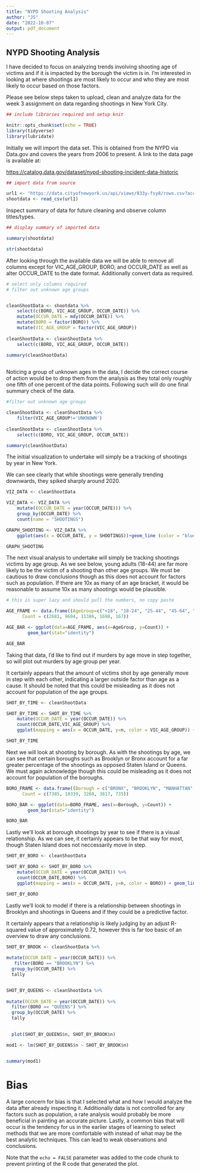 ---
title: "NYPD Shooting Analysis"
author: "JS"
date: "2022-10-07"
output: pdf_document
---

## NYPD Shooting Analysis

I have decided to focus on analyzing trends involving shooting age of victims and if it is impacted by the borough the victim is in. I'm interested in looking at where shootings are most likely to occur and who they are most likely to occur based on those factors.

Please see below steps taken to upload, clean and analyze data for the week 3 assignment on data regarding shootings in New York City.

```{r setup, include=TRUE, warning=FALSE, message=FALSE}

## include libraries required and setup knit

knitr::opts_chunk$set(echo = TRUE)
library(tidyverse)
library(lubridate)
```

Initially we will import the data set. This is obtained from the NYPD via Data.gov and covers the years from 2006 to present. A link to the data page is available at:

<https://catalog.data.gov/dataset/nypd-shooting-incident-data-historic>

```{r import}

## import data from source

url1 <- "https://data.cityofnewyork.us/api/views/833y-fsy8/rows.csv?accessType=DOWNLOAD"
shootdata <- read_csv(url1)

```

Inspect summary of data for future cleaning and observe column titles/types.

```{r summary, echo=TRUE}

## display summary of imported data

summary(shootdata)

str(shootdata)

```

After looking through the available data we will be able to remove all columns except for VIC_AGE_GROUP, BORO, and OCCUR_DATE as well as alter OCCUR_DATE to the date format. Additionally convert data as required.

```{r convertdate}
# select only columns required
# filter out unknown age groups


cleanShootData <- shootdata %>%
    select(c(BORO, VIC_AGE_GROUP, OCCUR_DATE)) %>%
    mutate(OCCUR_DATE = mdy(OCCUR_DATE)) %>%
    mutate(BORO = factor(BORO)) %>%
    mutate(VIC_AGE_GROUP = factor(VIC_AGE_GROUP))
    
cleanShootData <- cleanShootData %>%
    select(c(BORO, VIC_AGE_GROUP, OCCUR_DATE))

summary(cleanShootData)
    
```

Noticing a group of unknown ages in the data, I decide the correct course of action would be to drop them from the analysis as they total only roughly one fifth of one percent of the data points. Following such will do one final summary check of the data.

```{r remove unknown}
#filter out unknown age groups

cleanShootData <- cleanShootData %>%
    filter(VIC_AGE_GROUP!='UNKNOWN')
    
cleanShootData <- cleanShootData %>%
    select(c(BORO, VIC_AGE_GROUP, OCCUR_DATE))

summary(cleanShootData)

```

The initial visualization to undertake will simply be a tracking of shootings by year in New York. 

We can see clearly that while shootings were generally trending downwards, they spiked sharply around 2020. 

```{r graphbyyear}
VIZ_DATA <- cleanShootData

VIZ_DATA <- VIZ_DATA %>%
    mutate((OCCUR_DATE = year(OCCUR_DATE))) %>%
    group_by(OCCUR_DATE) %>%
    count(name = "SHOOTINGS")

GRAPH_SHOOTING <- VIZ_DATA %>%
    ggplot(aes(x = OCCUR_DATE, y = SHOOTINGS))+geom_line (color = "blue")

GRAPH_SHOOTING
```


The next visual analysis to undertake will simply be tracking shootings victims by age group. As we see below, young adults (18-44) are far more likely to be the victim of a shooting  than other age groups. We must be cautious to draw conclusions though as this does not account for factors such as population. If there are 10x as many of an age bracket, it would be reasonable to assume 10x as many shootings would be plausible. 

```{r}
# this is super lazy and should pull the numbers, no copy paste

AGE_FRAME <- data.frame((AgeGroup=c("<18", "18-24", "25-44", "45-64", "65+")),
      Count = c(2681, 9604, 11386, 1698, 167))

AGE_BAR <- ggplot(data=AGE_FRAME, aes(x=AgeGroup, y=Count)) + 
        geom_bar(stat="identity")

AGE_BAR
```


Taking that data, I'd like to find out if murders by age move in step together, so will plot out murders by age group per year. 

It certainly appears that the amount of victims shot by age generally move in step with each other, indicating a larger outside factor than age as a cause. It should be noted that this could be misleading as it does not account for population of the age groups.  


```{r plotbyborough}
SHOT_BY_TIME <- cleanShootData

SHOT_BY_TIME <- SHOT_BY_TIME %>%
    mutate(OCCUR_DATE = year(OCCUR_DATE)) %>%
    count(OCCUR_DATE,VIC_AGE_GROUP) %>%
    ggplot(mapping = aes(x = OCCUR_DATE, y=n, color = VIC_AGE_GROUP)) + geom_line()

SHOT_BY_TIME
```

Next we will look at shooting by borough. As with the shootings by age, we can see that certain boroughs such as Brooklyn or Bronx account for a far greater percentage of the shootings as opposed Staten Island or Queens. We must again acknowledge though this could be misleading as it does not account for population of the boroughs. 


```{r barplot borough}

BORO_FRAME <- data.frame((Borough = c("BRONX", "BROOKLYN", "MANHATTAN", "QUEENS", "STATEN ISLAND")),
      Count = c(7385, 10339, 3260, 3817, 735))

BORO_BAR <- ggplot(data=BORO_FRAME, aes(x=Borough, y=Count)) + 
        geom_bar(stat="identity")

BORO_BAR

```

Lastly we'll look at borough shootings by year to see if there is a visual relationship. As we can see, it certainly appears to be that way for most, though Staten Island does not neccessarily move in step.


```{r visualbyborough}
SHOT_BY_BORO <- cleanShootData

SHOT_BY_BORO <- SHOT_BY_BORO %>%
    mutate(OCCUR_DATE = year(OCCUR_DATE)) %>%
    count(OCCUR_DATE,BORO) %>%
    ggplot(mapping = aes(x = OCCUR_DATE, y=n, color = BORO)) + geom_line()

SHOT_BY_BORO


```
Lastly we'll look to model if there is a relationship between shootings in Brooklyn and shootings in Queens and if they could be a predictive factor. 

It certainly appears that a relationship is likely judging by an adjust R-squared value of approximately 0.72, however this is far too basic of an overview to draw any conclusions. 

```{r modeltime}
SHOT_BY_BROOK <- cleanShootData %>%
   
mutate(OCCUR_DATE = year(OCCUR_DATE)) %>%
   filter(BORO == "BROOKLYN") %>%
  group_by(OCCUR_DATE) %>%
  tally 


SHOT_BY_QUEENS <- cleanShootData %>%
   
mutate(OCCUR_DATE = year(OCCUR_DATE)) %>%
  filter(BORO == "QUEENS") %>%
  group_by(OCCUR_DATE) %>%
  tally
  

  plot(SHOT_BY_QUEENS$n, SHOT_BY_BROOK$n)

mod1 <- lm(SHOT_BY_QUEENS$n ~ SHOT_BY_BROOK$n)


summary(mod1)

```


# Bias

A large concern for bias is that I selected what and how I would analyze the data after already inspecting it. Additionally data is not controlled for any factors such as population, a rate analysis would probably be more beneficial in painting an accurate picture. Lastly, a common bias that will occur is the tendency for us in the earlier stages of learning to select methods that we are more comfortable with instead of what may be the best analytic techniques. This can lead to weak observations and conclusions. 

Note that the `echo = FALSE` parameter was added to the code chunk to prevent printing of the R code that generated the plot.
